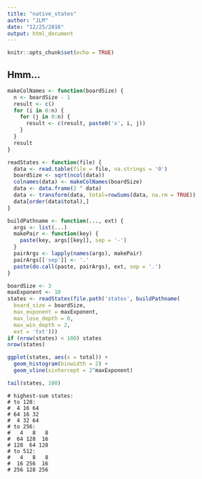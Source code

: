 ```yaml
---
title: "native_states"
author: "JLM"
date: "12/25/2016"
output: html_document
---
```


```r
knitr::opts_chunk$set(echo = TRUE)
```

## Hmm...

```r
makeColNames <- function(boardSize) {
  n <- boardSize - 1
  result <- c()
  for (i in 0:n) {
    for (j in 0:n) {
      result <- c(result, paste0('x', i, j))
    }
  }
  result
}

readStates <- function(file) {
  data <- read.table(file = file, na.strings = '0')
  boardSize <- sqrt(ncol(data))
  colnames(data) <- makeColNames(boardSize)
  data <- data.frame(2 ^ data)
  data <- transform(data, total=rowSums(data, na.rm = TRUE))
  data[order(data$total),]
}

buildPathname <- function(..., ext) {
  args <- list(...)
  makePair <- function(key) {
    paste(key, args[[key]], sep = '-')
  }
  pairArgs <- lapply(names(args), makePair)
  pairArgs[['sep']] <- '.'
  paste(do.call(paste, pairArgs), ext, sep = '.')
}

boardSize <- 3
maxExponent <- 10
states <- readStates(file.path('states', buildPathname(
  board_size = boardSize,
  max_exponent = maxExponent,
  max_lose_depth = 0,
  max_win_depth = 2,
  ext = 'txt')))
if (nrow(states) < 100) states
nrow(states)
```

```r
ggplot(states, aes(x = total)) +
  geom_histogram(binwidth = 2) +
  geom_vline(xintercept = 2^maxExponent)
```

```r
tail(states, 100)
```

```
# highest-sum states:
# to 128:
#  4 16 64
# 64 16 32
#  4 32 64
# to 256:
#   4   8   8
#  64 128  16
# 128  64 128
# to 512:
#   4   8   8
#  16 256  16
# 256 128 256
```
